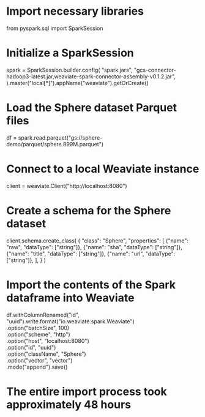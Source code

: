 # Import necessary libraries
from pyspark.sql import SparkSession

# Initialize a SparkSession
spark = SparkSession.builder.config(
    "spark.jars",
    "gcs-connector-hadoop3-latest.jar,weaviate-spark-connector-assembly-v0.1.2.jar",
).master("local[*]").appName("weaviate").getOrCreate()

# Load the Sphere dataset Parquet files
df = spark.read.parquet("gs://sphere-demo/parquet/sphere.899M.parquet")

# Connect to a local Weaviate instance
client = weaviate.Client("http://localhost:8080")

# Create a schema for the Sphere dataset
client.schema.create_class(
    {
        "class": "Sphere",
        "properties": [
            {"name": "raw", "dataType": ["string"]},
            {"name": "sha", "dataType": ["string"]},
            {"name": "title", "dataType": ["string"]},
            {"name": "url", "dataType": ["string"]},
        ],
    }
)

# Import the contents of the Spark dataframe into Weaviate
df.withColumnRenamed("id", "uuid").write.format("io.weaviate.spark.Weaviate") \
    .option("batchSize", 100) \
    .option("scheme", "http") \
    .option("host", "localhost:8080") \
    .option("id", "uuid") \
    .option("className", "Sphere") \
    .option("vector", "vector") \
    .mode("append").save()

# The entire import process took approximately 48 hours

